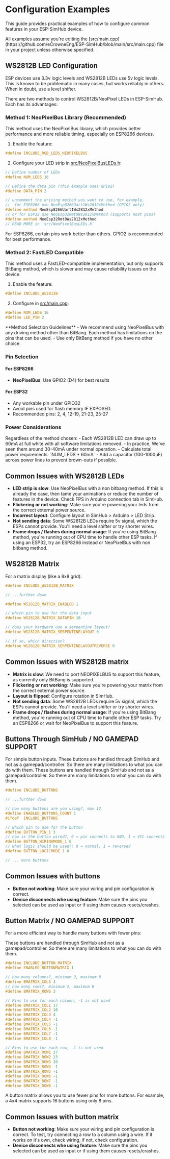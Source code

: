 
# Configuration Examples

This guide provides practical examples of how to configure common features in your ESP-SimHub device.

<Callout type="info">
All examples assume you're editing the [src/main.cpp](https://github.com/eCrowneEng/ESP-SimHub/blob/main/src/main.cpp) file in your project unless otherwise specified.
</Callout>

## WS2812B LED Configuration
<Callout type="warning">
ESP devices use 3.3v logic levels and WS2812B LEDs use 5v logic levels. This is known to be problematic in many cases, but works reliably in others. When in doubt, use a level shifter.
</Callout>

There are two methods to control <AffiliateLink type={ProductType.NeoPixel}>WS2812B/NeoPixel LEDs</AffiliateLink> in ESP-SimHub. Each has its advantages:

### Method 1: NeoPixelBus Library (Recommended)

This method uses the NeoPixelBus library, which provides better performance and more reliable timing, especially on ESP8266 devices.

1. Enable the feature:
```cpp
#define INCLUDE_RGB_LEDS_NEOPIXELBUS
```

2. Configure your LED strip in [src/NeoPixelBusLEDs.h](https://github.com/eCrowneEng/ESP-SimHub/blob/main/src/NeoPixelBusLEDs.h):
```cpp
// Define number of LEDs
#define NUM_LEDS 16

// Define the data pin (this example uses GPIO2)
#define DATA_PIN 2

// uncomment the driving method you want to use, for example, 
//  for ESP8266 use NeoEsp8266Uart1Ws2812xMethod (GPIO2 only)
#define method NeoEsp8266Uart1Ws2812xMethod
// or for ESP32 use NeoEsp32Rmt0Ws2812xMethod (supports most pins)
#define method NeoEsp32Rmt0Ws2812xMethod
// READ MORE in `src/NeoPixelBusLEDs.h`

```

<Callout type="warning">
For ESP8266, certain pins work better than others. GPIO2 is recommended for best performance.
</Callout>

### Method 2: FastLED Compatible

This method uses a FastLED-compatible implementation, but only supports BitBang method, which is slower and may cause reliability issues on the device.

1. Enable the feature:
```cpp
#define INCLUDE_WS2812B
```

2. Configure in [src/main.cpp](https://github.com/eCrowneEng/ESP-SimHub/blob/main/src/main.cpp):
```cpp
#define NUM_LEDS 16
#define LED_PIN 2
```

<Callout type="warning">
**Method Selection Guidelines**
- We recommend using NeoPixelBus with any driving method other than BitBang. Each method has limitations on the pins that can be used.
- Use only BitBang method if you have no other choice.
</Callout>

### Pin Selection

#### For ESP8266
- **NeoPixelBus**: Use GPIO2 (D4) for best results

#### For ESP32
- Any workable pin under GPIO32
- Avoid pins used for flash memory IF EXPOSED.
- Recommended pins: 2, 4, 12-19, 21-23, 25-27

### Power Considerations

<Callout type="warning">
Regardless of the method chosen:
- Each WS2812B LED can draw up to 60mA at full white with all software limitations removed.
- In practice, We've seen them around 30-40mA under normal operation.
- Calculate total power requirements: `NUM_LEDS * 60mA`
- Add a capacitor (100-1000µF) across power lines to prevent brown-outs if possible.
</Callout>

## Common Issues with WS2812B LEDs

- **LED strip is slow**: Use NeoPixelBus with a non bitbang method. If this is already the case, then tame your animations or reduce the number of features in the device. Check FPS in Arduino connection tab in SimHub.
- **Flickering or not working**: Make sure you're powering your leds from the correct external power source.
- **Incorrect layout**: Configure layout in SimHub > Arduino > LED Strip.
- **Not sending data**: Some WS2812B LEDs require 5v signal, which the ESPs cannot provide. You'll need a level shifter or try shorter wires.
- **Frame drops / flashes during normal usage**: If you're using BitBang method, you're running out of CPU time to handle other ESP tasks. If using an ESP32, try an ESP8266 instead or NeoPixelBus with non bitbang method.


## WS2812B Matrix

For a matrix display (like a 8x8 grid):

```cpp
#define INCLUDE_WS2812B_MATRIX

// ...further down

#define WS2812B_MATRIX_ENABLED 1

// which pin to use for the data input
#define WS2812B_MATRIX_DATAPIN 10

// does your hardware use a serpentine layout?
#define WS2812B_MATRIX_SERPENTINELAYOUT 0

// if so, which direction?
#define WS2812B_MATRIX_SERPENTINELAYOUTREVERSE 0

```

## Common Issues with WS2812B matrix

- **Matrix is slow**: We need to port NEOPIXELBUS to support this feature, as currently only BitBang is supported.
- **Flickering or not working**: Make sure you're powering your matrix from the correct external power source.
- **Layout is flipped**: Configure rotation in SimHub.
- **Not sending data**: Some WS2812B LEDs require 5v signal, which the ESPs cannot provide. You'll need a level shifter or try shorter wires.
- **Frame drops / flashes during normal usage**: If you're using BitBang method, you're running out of CPU time to handle other ESP tasks. Try an ESP8266 or wait for NeoPixelBus to support this feature.

## Buttons Through SimHub / NO GAMEPAD SUPPORT

For simple button inputs. These buttons are handled through SimHub and not as a gamepad/controller. So there are many limitations to what you can do with them.
<Callout type="warning">
These buttons are handled through SimHub and not as a gamepad/controller. So there are many limitations to what you can do with them.
</Callout>

```cpp
#define INCLUDE_BUTTONS

// ...further down

// how many buttons are you using?, max 12
#define ENABLED_BUTTONS_COUNT 1 
#ifdef  INCLUDE_BUTTONS

// which pin to use for the button
#define BUTTON_PIN_1 3
// how is the button wired?, 0 = pin connects to GND, 1 = VCC connects to pin
#define BUTTON_WIRINGMODE_1 0
// what logic should be used?: 0 = normal, 1 = reversed
#define BUTTON_LOGICMODE_1 0

// ... more buttons

```

## Common Issues with buttons

- **Button not working**: Make sure your wiring and pin configuration is correct.
- **Device disconnects whe using feature**: Make sure the pins you selected can be used as input or if using them causes resets/crashes.


## Button Matrix / NO GAMEPAD SUPPORT

For a more efficient way to handle many buttons with fewer pins:

<Callout type="warning">
These buttons are handled through SimHub and not as a gamepad/controller. So there are many limitations to what you can do with them.
</Callout>

```cpp
#define INCLUDE_BUTTON_MATRIX
#define ENABLED_BUTTONMATRIX 1

// how many columns?, minimum 2, maximum 8
#define BMATRIX_COLS 3
// how many rows?, minimum 2, maximum 8
#define BMATRIX_ROWS 3

// Pins to use for each column, -1 is not used
#define BMATRIX_COL1 17 
#define BMATRIX_COL2 10
#define BMATRIX_COL3 4
#define BMATRIX_COL4 -1
#define BMATRIX_COL5 -1
#define BMATRIX_COL6 -1
#define BMATRIX_COL7 -1
#define BMATRIX_COL8 -1

// Pins to use for each row, -1 is not used
#define BMATRIX_ROW1 27
#define BMATRIX_ROW2 23
#define BMATRIX_ROW3 20
#define BMATRIX_ROW4 -1
#define BMATRIX_ROW5 -1
#define BMATRIX_ROW6 -1
#define BMATRIX_ROW7 -1
#define BMATRIX_ROW8 -1

```

<Callout type="info">
A button matrix allows you to use fewer pins for more buttons. For example, a 4x4 matrix supports 16 buttons using only 8 pins.
</Callout>

## Common Issues with button matrix

- **Button not working**: Make sure your wiring and pin configuration is correct. To test, try connecting a row to a column using a wire. If it works on it's own, check wiring, if not, check configuration.
- **Device disconnects whe using feature**: Make sure the pins you selected can be used as input or if using them causes resets/crashes.

